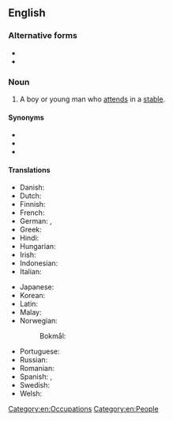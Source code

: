 {{also|stableboy|stable-boy}}

==English==

===Alternative forms===
* {{l|en|stable-boy}}
* {{l|en|stableboy}}

===Noun===
{{en-noun}}

# A boy or young man who [[attend]]s in a [[stable]].

====Synonyms====
* {{l|en|groom}}
* {{l|en|stablehand}}
* {{l|en|stableman}}

====Translations====
{{trans-top|boy or young man who attends in a stable}}
* Danish: {{t-needed|da}}
* Dutch: {{t+|nl|staljongen|m}}
* Finnish: {{t-needed|fi}}
* French: {{t+|fr|garçon d'écurie|m}}
* German: {{t|de|Stalljunge|m}}, {{t|de|Stallknecht|m}}
* Greek: {{t-needed|el}}
* Hindi: {{t-needed|hi}}
* Hungarian: {{t-needed|hu}}
* Irish: {{t|ga|buachaill stábla|m}}
* Indonesian: {{t-needed|id}}
* Italian: {{t-needed|it}}
{{trans-mid}}
* Japanese: {{t-needed|ja}}
* Korean: {{t-needed|ko}}
* Latin: {{t|la|agāsō|m}}
* Malay: {{t-needed|ms}}
* Norwegian:
*: Bokmål: {{t|nb|stallgutt|m}}
* Portuguese: {{t-needed|pt}}
* Russian: {{t-needed|ru}}
* Romanian: {{t|ro|băiat la grajd|m}}
* Spanish: {{t|es|mozo de cuadra|m}}, {{t|es|mozo de establo|m}}
* Swedish: {{t|sv|stalledräng|c}}
* Welsh: {{t|cy|gwas stabl|m}}
{{trans-bottom}}

[[Category:en:Occupations]]
[[Category:en:People]]